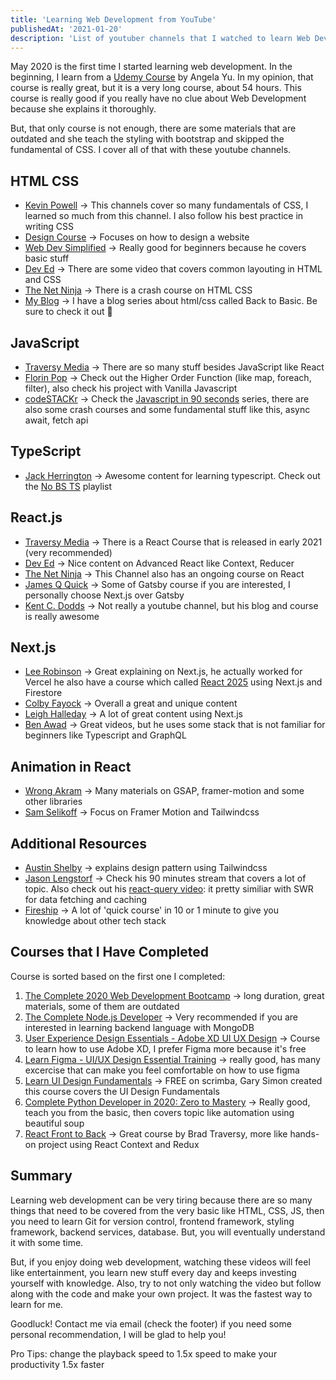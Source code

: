 ```yaml
---
title: 'Learning Web Development from YouTube'
publishedAt: '2021-01-20'
description: 'List of youtuber channels that I watched to learn Web Development.'
---
```


May 2020 is the first time I started learning web development. In the beginning, I learn from a [Udemy Course](https://www.udemy.com/course/the-complete-web-development-bootcamp/) by Angela Yu. In my opinion, that course is really great, but it is a very long course, about 54 hours. This course is really good if you really have no clue about Web Development because she explains it thoroughly.

But, that only course is not enough, there are some materials that are outdated and she teach the styling with bootstrap and skipped the fundamental of CSS. I cover all of that with these youtube channels.

## HTML CSS

- [Kevin Powell](https://www.youtube.com/channel/UCJZv4d5rbIKd4QHMPkcABCw) → This channels cover so many fundamentals of CSS, I learned so much from this channel. I also follow his best practice in writing CSS
- [Design Course](https://www.youtube.com/channel/UCVyRiMvfUNMA1UPlDPzG5Ow) → Focuses on how to design a website
- [Web Dev Simplified](https://www.youtube.com/channel/UCFbNIlppjAuEX4znoulh0Cw) → Really good for beginners because he covers basic stuff
- [Dev Ed](https://www.youtube.com/c/DevEd/videos) → There are some video that covers common layouting in HTML and CSS
- [The Net Ninja](https://www.youtube.com/c/TheNetNinja/featured) → There is a crash course on HTML CSS
- [My Blog](/blog) → I have a blog series about html/css called Back to Basic. Be sure to check it out 🥳

## JavaScript

- [Traversy Media](https://www.youtube.com/channel/UC29ju8bIPH5as8OGnQzwJyA) → There are so many stuff besides JavaScript like React
- [Florin Pop](https://www.youtube.com/channel/UCeU-1X402kT-JlLdAitxSMA) → Check out the Higher Order Function (like map, foreach, filter), also check his project with Vanilla Javascript
- [codeSTACKr](https://www.youtube.com/c/codeSTACKr/videos) → Check the [Javascript in 90 seconds](https://www.youtube.com/watch?v=bGDK1rpykOQ) series, there are also some crash courses and some fundamental stuff like this, async await, fetch api

## TypeScript

- [Jack Herrington](https://youtube.com/c/JackHerrington) → Awesome content for learning typescript. Check out the [No BS TS](https://youtube.com/playlist?list=PLNqp92_EXZBJYFrpEzdO2EapvU0GOJ09n) playlist

## React.js

- [Traversy Media](https://www.youtube.com/channel/UC29ju8bIPH5as8OGnQzwJyA) → There is a React Course that is released in early 2021 (very recommended)
- [Dev Ed](https://www.youtube.com/c/DevEd/videos) → Nice content on Advanced React like Context, Reducer
- [The Net Ninja](https://www.youtube.com/c/TheNetNinja/featured) → This Channel also has an ongoing course on React
- [James Q Quick](https://www.youtube.com/channel/UC-T8W79DN6PBnzomelvqJYw) → Some of Gatsby course if you are interested, I personally choose Next.js over Gatsby
- [Kent C. Dodds](https://kentcdodds.com/) → Not really a youtube channel, but his blog and course is really awesome

## Next.js

- [Lee Robinson](https://www.youtube.com/channel/UCZMli3czZnd1uoc1ShTouQw) → Great explaining on Next.js, he actually worked for Vercel he also have a course which called [React 2025](https://www.youtube.com/watch?v=JCOPVq2AYXc&list=PL6bwFJ82M6FXgctyoWXqj7H0GK8_YIeF1) using Next.js and Firestore
- [Colby Fayock](https://youtube.com/colbz) → Overall a great and unique content
- [Leigh Halleday](https://youtube.com/c/leighhalliday) → A lot of great content using Next.js
- [Ben Awad](https://www.youtube.com/channel/UC-8QAzbLcRglXeN_MY9blyw) → Great videos, but he uses some stack that is not familiar for beginners like Typescript and GraphQL

## Animation in React

- [Wrong Akram](https://www.youtube.com/channel/UCqrxiLP9RHz2GxDJaZuTRBw) → Many materials on GSAP, framer-motion and some other libraries
- [Sam Selikoff](https://www.youtube.com/c/SamSelikoff/videos) → Focus on Framer Motion and Tailwindcss

## Additional Resources

- [Austin Shelby](https://www.youtube.com/channel/UCGyjrq09z9tblkAzvsHtHtg) → explains design pattern using Tailwindcss
- [Jason Lengstorf](https://www.youtube.com/channel/UCnty0z0pNRDgnuoirYXnC5A) → Check his 90 minutes stream that covers a lot of topic. Also check out his [react-query video](https://www.youtube.com/watch?v=DocXo3gqGdI&t=3837s): it pretty similiar with SWR for data fetching and caching
- [Fireship](https://www.youtube.com/channel/UCsBjURrPoezykLs9EqgamOA) → A lot of 'quick course' in 10 or 1 minute to give you knowledge about other tech stack

## Courses that I Have Completed

Course is sorted based on the first one I completed:

1. [The Complete 2020 Web Development Bootcamp](https://www.udemy.com/course/the-complete-web-development-bootcamp/) → long duration, great materials, some of them are outdated
2. [The Complete Node.js Developer](https://www.udemy.com/course/the-complete-nodejs-developer-course-2/) → Very recommended if you are interested in learning backend language with MongoDB
3. [User Experience Design Essentials - Adobe XD UI UX Design](https://www.udemy.com/course/ui-ux-web-design-using-adobe-xd/) → Course to learn how to use Adobe XD, I prefer Figma more because it's free
4. [Learn Figma - UI/UX Design Essential Training](https://www.udemy.com/course/learn-figma/) → really good, has many excercise that can make you feel comfortable on how to use figma
5. [Learn UI Design Fundamentals](https://www.google.com/url?sa=t&rct=j&q=&esrc=s&source=web&cd=&cad=rja&uact=8&ved=2ahUKEwju3-Lv1KnuAhWCX3wKHff6BmQQFjAAegQIAhAC&url=https%3A%2F%2Fscrimba.com%2Flearn%2Fdesign&usg=AOvVaw0APhC4yWLlXDOfQk0cDMAO) → FREE on scrimba, Gary Simon created this course covers the UI Design Fundamentals
6. [Complete Python Developer in 2020: Zero to Mastery](https://www.udemy.com/course/complete-python-developer-zero-to-mastery/) → Really good, teach you from the basic, then covers topic like automation using beautiful soup
7. [React Front to Back](https://www.udemy.com/course/modern-react-front-to-back/) → Great course by Brad Traversy, more like hands-on project using React Context and Redux

## Summary

Learning web development can be very tiring because there are so many things that need to be covered from the very basic like HTML, CSS, JS, then you need to learn Git for version control, frontend framework, styling framework, backend services, database. But, you will eventually understand it with some time.

But, if you enjoy doing web development, watching these videos will feel like entertainment, you learn new stuff every day and keeps investing yourself with knowledge. Also, try to not only watching the video but follow along with the code and make your own project. It was the fastest way to learn for me.

Goodluck! Contact me via email (check the footer) if you need some personal recommendation, I will be glad to help you!

Pro Tips: change the playback speed to 1.5x speed to make your productivity 1.5x faster

